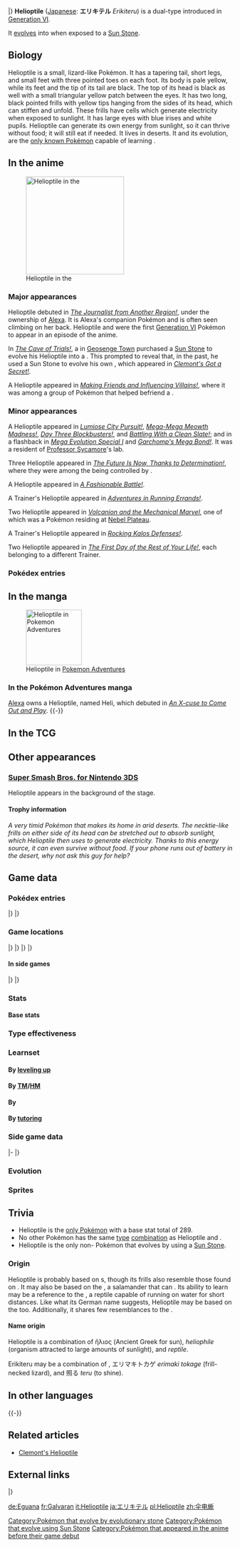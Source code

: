 {{PokémonPrevNext/Head|type=Electric|type2=Normal}}
{{PokémonPrevNext/Pokémon|type=Electric|prevnum=693|prev=Clawitzer|nextnum=695|next=Heliolisk|roundleft=tl|roundright=tr}}
{{PokémonPrevNext/Disambig|species=Helioptile}}
|}
{{Pokémon Infobox
|name=Helioptile
|jname=エリキテル
|tmname=Erikiteru
|category=Generator
|typebox=1
|type1=Electric
|type2=Normal
|abilityn=d
|ability1=Dry Skin
|ability2=Sand Veil
|abilityd=Solar Power
|ndex=694
|karea=Coastal
|kdex=046
|height-ftin=1'08"
|height-m=0.5
|weight-lbs=13.2
|weight-kg=6.0
|egggroupn=1
|egggroup1=Monster
|egggroup2=Dragon
|eggcycles=20
|expyield=58
|evtotal=1
|evsp=1
|lv100exp=1,000,000
|gendercode=127
|color=Yellow
|catchrate=190
|body=06
|pokefordex=helioptile
|generation=6
|friendship=70
}}
'''Helioptile''' ([[List of Japanese Pokémon names|Japanese]]: '''エリキテル''' ''Erikiteru'') is a dual-type {{2t|Electric|Normal}} {{OBP|Pokémon|species}} introduced in [[Generation VI]].

It [[Evolution|evolves]] into {{p|Heliolisk}} when exposed to a [[Sun Stone]].

==Biology==
Helioptile is a small, lizard-like Pokémon. It has a tapering tail, short legs, and small feet with three pointed toes on each foot. Its body is pale yellow, while its feet and the tip of its tail are black. The top of its head is black as well with a small triangular yellow patch between the eyes. It has two long, black pointed frills with yellow tips hanging from the sides of its head, which can stiffen and unfold. These frills have cells which generate electricity when exposed to sunlight. It has large eyes with blue irises and white pupils. Helioptile can generate its own energy from sunlight, so it can thrive without food; it will still eat if needed. It lives in deserts. It and its evolution, {{p|Heliolisk}} are the [[Signature move|only known Pokémon]] capable of learning {{m|Electrify}}.

==In the anime==
[[File:Alexa Helioptile.png|left|thumb|220px|Helioptile in the {{pkmn|anime}}]]
===Major appearances===
Helioptile debuted in ''[[BW134|The Journalist from Another Region!]]'', under the ownership of [[Alexa]]. It is Alexa's companion Pokémon and is often seen climbing on her back. Helioptile and {{p|Gogoat}} were the first [[Generation VI]] Pokémon to appear in an episode of the anime.

In ''[[XY031|The Cave of Trials!]]'', a {{pkmn|Trainer}} in [[Geosenge Town]] purchased a [[Sun Stone]] to evolve his Helioptile into a {{p|Heliolisk}}. This prompted {{an|Clemont}} to reveal that, in the past, he used a Sun Stone to evolve his own {{TP|Clemont|Heliolisk}}, which appeared in ''[[XY009|Clemont's Got a Secret!]]''.

A Helioptile appeared in ''[[XY117|Making Friends and Influencing Villains!]]'', where it was among a group of Pokémon that helped befriend a {{Shiny}} {{p|Phantump}}.

===Minor appearances===
A Helioptile appeared in ''[[XY002|Lumiose City Pursuit!]]'', ''[[XY010|Mega-Mega Meowth Madness!]]'', ''[[XY040|Day Three Blockbusters!]]'', and ''[[XY137|Battling With a Clean Slate!]]''; and in a flashback in ''[[SS029|Mega Evolution Special I]]'' and ''[[XY068|Garchomp's Mega Bond!]]''. It was a resident of [[Professor Sycamore]]'s lab.

Three Helioptile appeared in ''[[XY062|The Future Is Now, Thanks to Determination!]]'', where they were among the {{type|Electric}} {{OBP|Pokémon|species}} being controlled by {{TRT}}.

A Helioptile appeared in ''[[XY073|A Fashionable Battle!]]''.

A Trainer's Helioptile appeared in ''[[XY084|Adventures in Running Errands!]]''.

Two Helioptile appeared in ''[[M19|Volcanion and the Mechanical Marvel]]'', one of which was a Pokémon residing at [[Nebel Plateau]].

A Trainer's Helioptile appeared in ''[[XY135|Rocking Kalos Defenses!]]''.

Two Helioptile appeared in ''[[XY138|The First Day of the Rest of Your Life!]]'', each belonging to a different Trainer.

===Pokédex entries===
{{Animedexheader|Unova}}
{{Animedexbody|BW134|Helioptile|Ash's Pokédex|No data. <br><small>(Note: {{Ash}}'s [[Unova]]-based Pokédex couldn't recognize Helioptile due to it being a [[Kalos]] Pokémon.)</small>}}
{{Animedexfooter/Pokémon|''Best Wishes''|Unova}}

==In the manga==
[[File:Alexa Helioptile Adventures.png|thumb|125px|Helioptile in [[Pokemon Adventures]]]]
===In the Pokémon Adventures manga===
[[Alexa]] owns a Helioptile, named Heli, which debuted in ''[[PAXY01|An X-cuse to Come Out and Play]]''.
{{-}}

==In the TCG==
{{main|Helioptile (TCG)}}

==Other appearances==
===[[Super Smash Bros. for Nintendo 3DS/Wii U|Super Smash Bros. for Nintendo 3DS]]===
Helioptile appears in the background of the {{st|Prism Tower}} stage.

====Trophy information====
''A very timid Pokémon that makes its home in arid deserts. The necktie-like frills on either side of its head can be stretched out to absorb sunlight, which Helioptile then uses to generate electricity. Thanks to this energy source, it can even survive without food. If your phone runs out of battery in the desert, why not ask this guy for help?''

==Game data==
===Pokédex entries===
{{Dex/Header|type=electric|type2=normal}}
{{Dex/NA|gen=VI}}
{{Dex/Gen|gen=VI}}
{{Dex/Entry1|v=X|t=FFF|entry=They make their home in deserts. They can generate their energy from basking in the sun, so eating food is not a requirement.}}
{{Dex/Entry1|v=Y|entry=The frills on either side of its head have cells that generate electricity when exposed to sunlight.}}
{{Dex/Entry1|v=Omega Ruby|t=FFF|entry=They make their home in deserts. They can generate their energy from basking in the sun, so eating food is not a requirement.}}
{{Dex/Entry1|t=FFF|v=Alpha Sapphire|entry=The frills on either side of its head have cells that generate electricity when exposed to sunlight.}}
|}
|}
{{Dex/Footer}}

===Game locations===
{{Availability/Header|type=electric|type2=normal}}
{{Availability/NA|gen=VI}}
{{Availability/Gen|gen=VI}}
{{Availability/Entry2|v=X|v2=Y|t=FFF|area={{rt|9|Kalos}}, [[Friend Safari]] ([[Friend Safari#Electric-type Safari|Electric]])}}
{{Availability/Entry2/None||v=Omega Ruby|v2=Alpha Sapphire}}
|}
|}
{{Availability/Gen|gen=VII}}
{{Availability/Entry2/None|v=Sun|v2=Moon}}
{{Availability/Entry2|v=Ultra Sun|v2=Ultra Moon|area={{pkmn|breeding|Breed}} {{p|Heliolisk}}}}
|}
|}
{{Availability/Footer}}

====In side games====
{{Availability/Header|type=Electric|type2=Normal}}
{{Availability/NA|gen=VI}}
{{Availability/Gen|gen=VI}}
{{Availability/Entry1|1|v=Battle Trozei|color={{defense color}}|area=[[Renegade Meadow#Stage 6|Renegade Meadow: Stage 6]]}}
{{Availability/Entry1|1|v=Shuffle|color={{beauty color}}|area=[[Graucus Hall|Graucus Hall: Stage 483]]}}
{{Availability/Entry1|1|v=Rumble World|color={{fire color}}|area=[[White Ruins (Rumble World)#Rumbling Hall|White Ruins: Rumbling Hall]] <small>(All Areas)</small>}}
|}
|}
{{Availability/Footer}}

===Stats===
====Base stats====
{{BaseStats
|type=Electric
|type2=Normal
|HP=     44
|Attack= 38
|Defense=33
|SpAtk=  61
|SpDef=  43
|Speed=  70}}

===Type effectiveness===
{{TypeEffectiveness
|type1=Electric
|type2=Normal
|Normal=   100
|Flying=   50
|Fighting=200
|Ground=  200
|Rock=    100
|Bug=     100
|Poison=  100
|Ghost=   0
|Steel=   50
|Fire=    100
|Water=   100
|Grass=   100
|Electric=50
|Psychic= 100
|Ice=      100
|Dragon=  100
|Dark=    100
|Fairy=   100
|notes=yes
|normal=yes
|newghost=1
|dryskin=maybe
|newfire=1¼}}

===Learnset===
====By [[Level|leveling up]]====
{{learnlist/levelh/7|Helioptile|Electric|Normal|6}}
{{learnlist/level7|1|Pound|Normal|Physical|40|100|35||'''}}
{{learnlist/level7|1|Tail Whip|Normal|Status|&mdash;|100|30}}
{{learnlist/level7|6|Thunder Shock|Electric|Special|40|100|30||'''}}
{{learnlist/level7|11|Charge|Electric|Status|&mdash;|&mdash;|20}}
{{learnlist/level7|13|Mud-Slap|Ground|Special|20|100|10}}
{{learnlist/level7|17|Quick Attack|Normal|Physical|40|100|30||'''}}
{{learnlist/level7|22|Razor Wind|Normal|Special|80|100|10||'''}}
{{learnlist/level7|25|Parabolic Charge|Electric|Special|65|100|20||'''}}
{{learnlist/level7|31|Thunder Wave|Electric|Status|&mdash;|90|20}}
{{learnlist/level7|35|Bulldoze|Ground|Physical|60|100|20}}
{{learnlist/level7|40|Volt Switch|Electric|Special|70|100|20||'''}}
{{learnlist/level7|45|Electrify|Electric|Status|&mdash;|&mdash;|20}}
{{learnlist/level7|49|Thunderbolt|Electric|Special|90|100|15||'''}}
{{learnlist/levelf/7|Helioptile|Electric|Normal|6}}

====By [[TM]]/[[HM]]====
{{learnlist/tmh/7|Helioptile|Electric|Normal|6}}
{{learnlist/tm7|TM06|Toxic|Poison|Status|&mdash;|90|10}}
{{learnlist/tm7|TM10|Hidden Power|Normal|Special|60|100|15}}
{{learnlist/tm7|TM16|Light Screen|Psychic|Status|&mdash;|&mdash;|30}}
{{learnlist/tm7|TM17|Protect|Normal|Status|&mdash;|&mdash;|10}}
{{learnlist/tm7|TM18|Rain Dance|Water|Status|&mdash;|&mdash;|5}}
{{learnlist/tm7|TM21|Frustration|Normal|Physical|&mdash;|100|20||'''}}
{{learnlist/tm7|TM24|Thunderbolt|Electric|Special|90|100|15||'''}}
{{learnlist/tm7|TM25|Thunder|Electric|Special|110|70|10||'''}}
{{learnlist/tm7|TM27|Return|Normal|Physical|&mdash;|100|20||'''}}
{{learnlist/tm7|TM32|Double Team|Normal|Status|&mdash;|&mdash;|15}}
{{learnlist/tm7|TM37|Sandstorm|Rock|Status|&mdash;|&mdash;|10}}
{{learnlist/tm7|TM39|Rock Tomb|Rock|Physical|60|95|15}}
{{learnlist/tm7|TM42|Facade|Normal|Physical|70|100|20||'''}}
{{learnlist/tm7|TM44|Rest|Psychic|Status|&mdash;|&mdash;|10}}
{{learnlist/tm7|TM45|Attract|Normal|Status|&mdash;|100|15}}
{{learnlist/tm7|TM47|Low Sweep|Fighting|Physical|65|100|20}}
{{learnlist/tm7|TM48|Round|Normal|Special|60|100|15||'''}}
{{learnlist/tm7|TM57|Charge Beam|Electric|Special|50|90|10||'''}}
{{learnlist/tm7|TM72|Volt Switch|Electric|Special|70|100|20||'''}}
{{learnlist/tm7|TM73|Thunder Wave|Electric|Status|&mdash;|90|20}}
{{learnlist/tm7|TM77|Psych Up|Normal|Status|&mdash;|&mdash;|10}}
{{learnlist/tm7|TM78|Bulldoze|Ground|Physical|60|100|20}}
{{learnlist/tm7|TM80|Rock Slide|Rock|Physical|75|90|10}}
{{learnlist/tm7|TM82|Dragon Tail|Dragon|Physical|60|90|10}}
{{learnlist/tm7|TM86|Grass Knot|Grass|Special|&mdash;|100|20}}
{{learnlist/tm7|TM87|Swagger|Normal|Status|&mdash;|85|15}}
{{learnlist/tm7|TM88|Sleep Talk|Normal|Status|&mdash;|&mdash;|10}}
{{learnlist/tm7|TM89|U-turn|Bug|Physical|70|100|20}}
{{learnlist/tm7|TM90|Substitute|Normal|Status|&mdash;|&mdash;|10}}
{{learnlist/tm7|TM93|Wild Charge|Electric|Physical|90|100|15||'''}}
{{learnlist/tm7|TM94|Surf|Water|Special|90|100|15}}
{{learnlist/tm7|TM97|Dark Pulse|Dark|Special|80|100|15}}
{{learnlist/tm7|TM100|Confide|Normal|Status|&mdash;|&mdash;|20}}
{{learnlist/tmf/7|Helioptile|Electric|Normal|6}}

====By {{pkmn|breeding}}====
{{learnlist/breedh/7|Helioptile|Electric|Normal|6}}
{{learnlist/breed7|{{MSP|116|Horsea}}{{MSP|117|Seadra}}{{MSP|230|Kingdra}}{{MSP|147|Dratini}}{{MSP|148|Dragonair}}{{MSP|149|Dragonite}}<br>{{MSP|160|Feraligatr}}{{MSP|252|Treecko}}{{MSP|253|Grovyle}}{{MSP|254|Sceptile}}|Agility|Psychic|Status|&mdash;|&mdash;|30}}
{{learnlist/breed7|{{MSP|690|Skrelp}}{{MSP|691|Dragalge}}|Camouflage|Normal|Status|&mdash;|&mdash;|20}}
{{learnlist/breed7|{{MSP|179|Mareep}}|Electric Terrain|Electric|Status|&mdash;|&mdash;|10|*}}
{{learnlist/breed7|{{MSP|023|Ekans}}{{MSP|024|Arbok}}{{MSP|336|Seviper}}{{MSP|780|Drampa}}|Glare|Normal|Status|&mdash;|100|30}}
{{learnlist/breedf/7|Helioptile|Electric|Normal|6}}

====By [[Move Tutor|tutoring]]====
{{learnlist/tutorh/7|Helioptile|Electric|Normal|6}}
{{learnlist/tutor7|Ally Switch|Psychic|Status|—|—|15|||no|yes}}
{{learnlist/tutor7|Electroweb|Electric|Special|55|95|15||'''|no|yes}}
{{learnlist/tutor7|Iron Tail|Steel|Physical|100|75|15|||no|yes}}
{{learnlist/tutor7|Magnet Rise|Electric|Status|—|—|10|||no|yes}}
{{learnlist/tutor7|Shock Wave|Electric|Special|60|—|20||'''|no|yes}}
{{learnlist/tutor7|Signal Beam|Bug|Special|75|100|15|||no|yes}}
{{learnlist/tutor7|Snore|Normal|Special|50|100|15||'''|no|yes}}
{{learnlist/tutorf/7|Helioptile|Electric|Normal|6}}

===Side game data===
{{Spindata/Head|type=Electric|type2=Normal}}
{{Spindata/Battle Trozei|col=6|type=Electric|ndex=694
|power=1
}}
|-
{{Spindata/Shuffle|col=6|type=Electric|ndex=694|num=631
|min=40
|max=90
|raisemaxlevel=5
|skill=Swap
|skilldesc=Sometimes replaces a disruption with this Pokémon.
}}
|}

===Evolution===
{{Evobox-2
|type1=electric
|type2=normal
|pictype=art
|no1=694
|name1=Helioptile
|type1-1=Electric
|type2-1=Normal
|evo1={{bag|Sun Stone}}<br>{{color2|000|Sun Stone}}
|no2=695
|name2=Heliolisk
|type1-2=Electric
|type2-2=Normal}}

===Sprites===
{{Spritebox/Header|type=electric|type2=normal}}
{{Spritebox/NA|gen=VI}}
{{Spritebox/6|ndex=694}}
{{Spritebox/7|ndex=694}}
{{Spritebox/Footer|694|Helioptile}}

==Trivia==
*Helioptile is the [[List of Pokémon with unique base stat totals|only Pokémon]] with a base stat total of 289.
*No other Pokémon has the same [[type]] [[List of Pokémon with unique type combinations|combination]] as Helioptile and {{p|Heliolisk|its evolution}}.
*Helioptile is the only non-{{type|Grass}} Pokémon that evolves by using a [[Sun Stone]].

===Origin===
Helioptile is probably based on {{wp|Chlamydosaurus|frilled-neck lizard}}s, though its frills also resemble those found on ''{{wp|Phrynocephalus mystaceus|secret toad-headed agama}}''. It may also be based on the {{wp|spotted salamander}}, a salamander that can {{wp|photosynthesize}}. Its ability to learn {{m|Surf}} may be a reference to the {{wp|common basilisk}}, a reptile capable of running on water for short distances. Like what its German name suggests, Helioptile may be based on the {{wp|iguana}} too. Additionally, it shares few resemblances to the {{wp|leopard gecko}}.

====Name origin====
Helioptile is a combination of ἥλιος ''{{wp|helios}}'' (Ancient Greek for sun), ''heliophile'' (organism attracted to large amounts of sunlight), and ''reptile''.

Erikiteru may be a combination of ''{{wp|elekiter}}'', エリマキトカゲ ''erimaki tokage'' (frill-necked lizard), and 照る ''teru'' (to shine).

==In other languages==
{{Other languages|type=electric|type2=normal
|ja=エリキテル ''Erikiteru''|jameaning=From ''{{wp|elekiter}}'', {{tt|エリマキトカゲ ''erimaki tokage''|frill-necked lizard}}, and {{tt|照る ''teru''|to shine}}
|fr=Galvaran|frmeaning=From ''{{wp|galvanism|galvanisme}}'' and the genus ''{{tt|Varanus|Monitor lizard}}''
|es=Helioptile|esmeaning=Same as English name
|de=Eguana|demeaning=From ''{{tt|elektrisch|electric}}'' and ''iguana''
|it=Helioptile|itmeaning=Same as English name
|ko=목도리키텔 ''Mokdorikitel''|komeaning=From {{tt|목도리도마뱀 ''mokdori'domabaem''|frilled-neck lizard}} and ''elekiter''
|zh_yue=發電蜥 ''Faatdihnsīk''|zh_yuemeaning=From {{tt|發電 ''faatdihn''|to generate electricity}} and {{tt|蜥 ''sīk''|lizard}}
|zh_cmn=傘電蜥 ''Sǎndiànxī''|zh_cmnmeaning=From {{tt|傘蜥蜴 ''sǎnxīyì''|frilled-neck lizard}} and {{tt|電 ''diàn''|electricity}}
|hi=हिलियपटाइल ''Helioptile''|himeaning=Transcription of English name
|ru=Хелиоптайл ''Khelioptayl''|rumeaning=Transcription of English name
}}
{{-}}

==Related articles==
* [[Clemont's Helioptile]]

==External links==

{{PokémonPrevNext/Head|type=Electric|type2=Normal}}
{{PokémonPrevNext/Pokémon|type=Electric|prevnum=693|prev=Clawitzer|nextnum=695|next=Heliolisk}}
|}
{{Project Pokédex notice}}

[[Category:Pokémon that evolve by evolutionary stone]]
[[Category:Pokémon that evolve using Sun Stone]]
[[Category:Pokémon that appeared in the anime before their game debut]]

[[de:Eguana]]
[[fr:Galvaran]]
[[it:Helioptile]]
[[ja:エリキテル]]
[[pl:Helioptile]]
[[zh:伞电蜥]]